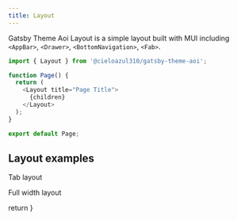 ```yaml
---
title: Layout
---
```



Gatsby Theme Aoi Layout is a simple layout built with MUI including `<AppBar>`, `<Drawer>`, `<BottomNavigation>`, `<Fab>`.

```typescript
import { Layout } from '@cieloazul310/gatsby-theme-aoi';

function Page() {
  return (
    <Layout title="Page Title">
      {children}
    </Layout>
  );
}

export default Page;
```

## Layout examples

<PanelLink href="/tab-layout/">Tab layout</PanelLink>

<PanelLink href="/full-width-layout/">Full width layout</PanelLink>


  return <Seo title="Layout" />
}
